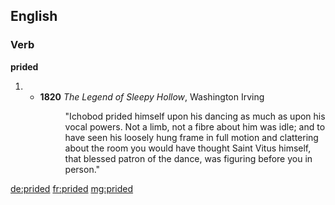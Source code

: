 ==English==
===Verb===
'''prided'''

#{{past of|[[pride]]}}
#* '''1820''' ''The Legend of Sleepy Hollow'', Washington Irving
#*:"Ichobod prided himself upon his dancing as much as upon his vocal powers. Not a limb, not a fibre about him was idle; and to have seen his loosely hung frame in full motion and clattering about the room you would have thought Saint Vitus himself, that blessed patron of the dance, was figuring before you in person."

[[de:prided]]
[[fr:prided]]
[[mg:prided]]